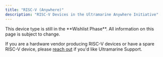 ```yaml
---
title: "RISC-V (Anywhere)"
description: "RISC-V Devices in the Ultramarine Anywhere Initiative"
---
```



<Alert type="info">
  This device type is still in the **Wishlist Phase**. All information on this
  page is subject to change.
</Alert>

If you are a hardware vendor producing RISC-V devices or have a spare RISC-V device, please [reach out](mailto:contact@fyralabs.com) if you'd like Ultramarine Support.

